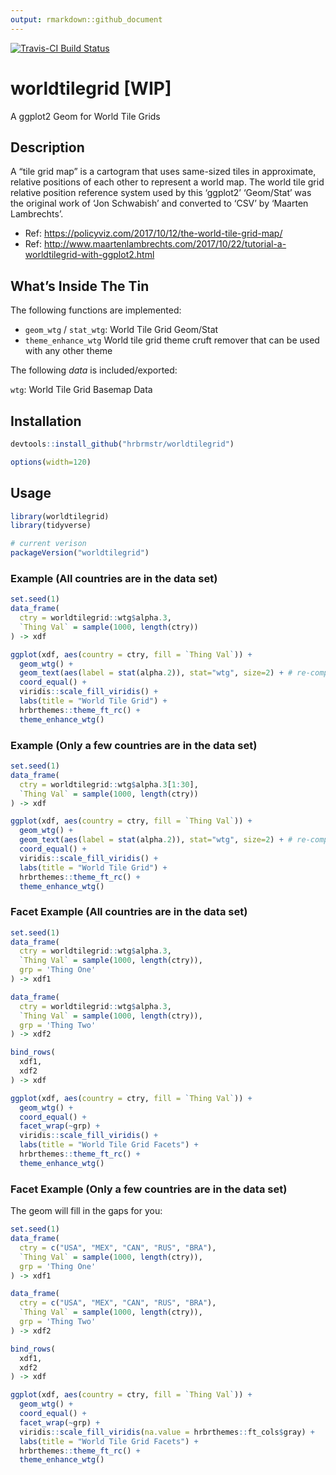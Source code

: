 ```yaml
---
output: rmarkdown::github_document
---
```

[![Travis-CI Build Status](https://travis-ci.org/hrbrmstr/worldtilegrid.svg?branch=master)](https://travis-ci.org/hrbrmstr/worldtilegrid)

# worldtilegrid [WIP]

A ggplot2 Geom for World Tile Grids

## Description

A "tile grid map" is a cartogram that uses same-sized tiles in approximate, relative positions of each other to represent a world map. The world tile grid relative position reference system used by this 'ggplot2' 'Geom/Stat' was the original work of 'Jon Schwabish' and converted to 'CSV' by 'Maarten Lambrechts'.

- Ref: <https://policyviz.com/2017/10/12/the-world-tile-grid-map/>
- Ref: <http://www.maartenlambrechts.com/2017/10/22/tutorial-a-worldtilegrid-with-ggplot2.html>

## What's Inside The Tin

The following functions are implemented:

- `geom_wtg` / `stat_wtg`:	World Tile Grid Geom/Stat
- `theme_enhance_wtg`	World tile grid theme cruft remover that can be used with any other theme

The following _data_ is included/exported:

`wtg`:	World Tile Grid Basemap Data

## Installation

```r
devtools::install_github("hrbrmstr/worldtilegrid")
```

```r
options(width=120)
```

## Usage

```r
library(worldtilegrid)
library(tidyverse)

# current verison
packageVersion("worldtilegrid")

```

### Example (All countries are in the data set)

```r
set.seed(1)
data_frame(
  ctry = worldtilegrid::wtg$alpha.3,
  `Thing Val` = sample(1000, length(ctry))
) -> xdf

ggplot(xdf, aes(country = ctry, fill = `Thing Val`)) +
  geom_wtg() +
  geom_text(aes(label = stat(alpha.2)), stat="wtg", size=2) + # re-compute the stat to label
  coord_equal() +
  viridis::scale_fill_viridis() +
  labs(title = "World Tile Grid") +
  hrbrthemes::theme_ft_rc() +
  theme_enhance_wtg()
```

### Example (Only a few countries are in the data set)

```r
set.seed(1)
data_frame(
  ctry = worldtilegrid::wtg$alpha.3[1:30],
  `Thing Val` = sample(1000, length(ctry))
) -> xdf

ggplot(xdf, aes(country = ctry, fill = `Thing Val`)) +
  geom_wtg() +
  geom_text(aes(label = stat(alpha.2)), stat="wtg", size=2) + # re-compute the stat to label
  coord_equal() +
  viridis::scale_fill_viridis() +
  labs(title = "World Tile Grid") +
  hrbrthemes::theme_ft_rc() +
  theme_enhance_wtg()
```

### Facet Example (All countries are in the data set)

```r
set.seed(1)
data_frame(
  ctry = worldtilegrid::wtg$alpha.3,
  `Thing Val` = sample(1000, length(ctry)),
  grp = 'Thing One'
) -> xdf1

data_frame(
  ctry = worldtilegrid::wtg$alpha.3,
  `Thing Val` = sample(1000, length(ctry)),
  grp = 'Thing Two'
) -> xdf2

bind_rows(
  xdf1,
  xdf2
) -> xdf

ggplot(xdf, aes(country = ctry, fill = `Thing Val`)) +
  geom_wtg() +
  coord_equal() +
  facet_wrap(~grp) +
  viridis::scale_fill_viridis() +
  labs(title = "World Tile Grid Facets") +
  hrbrthemes::theme_ft_rc() +
  theme_enhance_wtg()
```

### Facet Example (Only a few countries are in the data set)

The geom will fill in the gaps for you:

```r
set.seed(1)
data_frame(
  ctry = c("USA", "MEX", "CAN", "RUS", "BRA"),
  `Thing Val` = sample(1000, length(ctry)),
  grp = 'Thing One'
) -> xdf1

data_frame(
  ctry = c("USA", "MEX", "CAN", "RUS", "BRA"),
  `Thing Val` = sample(1000, length(ctry)),
  grp = 'Thing Two'
) -> xdf2

bind_rows(
  xdf1,
  xdf2
) -> xdf

ggplot(xdf, aes(country = ctry, fill = `Thing Val`)) +
  geom_wtg() +
  coord_equal() +
  facet_wrap(~grp) +
  viridis::scale_fill_viridis(na.value = hrbrthemes::ft_cols$gray) +
  labs(title = "World Tile Grid Facets") +
  hrbrthemes::theme_ft_rc() +
  theme_enhance_wtg()
```

